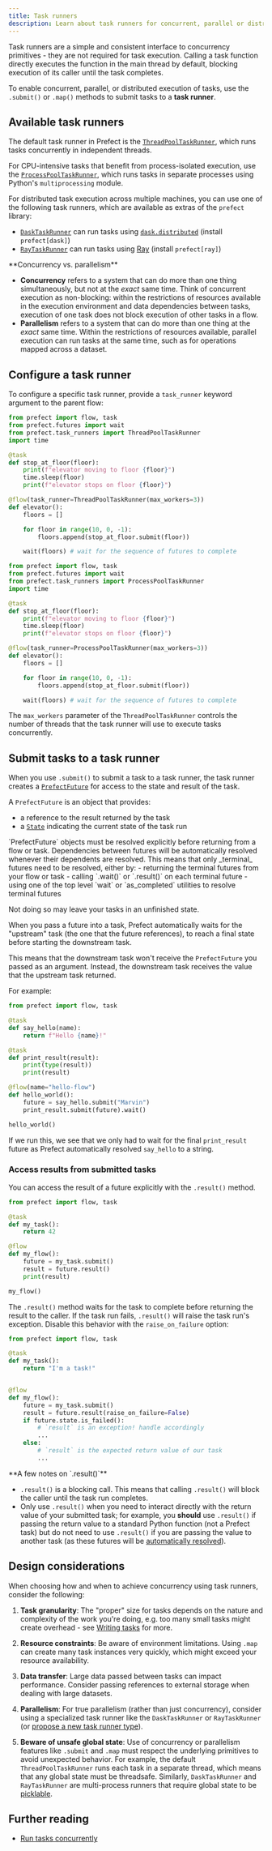 ```yaml
---
title: Task runners
description: Learn about task runners for concurrent, parallel or distributed execution of tasks.
---
```



Task runners are a simple and consistent interface to concurrency primitives - they are not required for task execution.
Calling a task function directly executes the function in the main thread by default, 
blocking execution of its caller until the task completes. 

To enable concurrent, parallel, or distributed execution of tasks, use the `.submit()` or `.map()` methods to submit tasks to a **task runner**. 

## Available task runners

The default task runner in Prefect is the [`ThreadPoolTaskRunner`](/v3/api-ref/python/prefect-task_runners#threadpooltaskrunner),
which runs tasks concurrently in independent threads.

For CPU-intensive tasks that benefit from process-isolated execution, use the [`ProcessPoolTaskRunner`](/v3/api-ref/python/prefect-task_runners#processpooltaskrunner),
which runs tasks in separate processes using Python's `multiprocessing` module.

For distributed task execution across multiple machines, you can use one of the following task runners, which are available as extras of the `prefect` library:

- [`DaskTaskRunner`](/integrations/prefect-dask) can run tasks using [`dask.distributed`](http://distributed.dask.org/) (install `prefect[dask]`)
- [`RayTaskRunner`](/integrations/prefect-ray) can run tasks using [Ray](https://www.ray.io/) (install `prefect[ray]`)

<Note>
**Concurrency vs. parallelism**

- **Concurrency** refers to a system that can do more than one thing simultaneously, 
but not at the _exact_ same time. Think of concurrent execution as non-blocking: 
within the restrictions of resources available in the execution environment and data dependencies between tasks, 
execution of one task does not block execution of other tasks in a flow.
-  **Parallelism** refers to a system that can do more than one thing at the _exact_ same time. 
Within the restrictions of resources available, parallel execution can run tasks at the same time, 
such as for operations mapped across a dataset.
</Note>

## Configure a task runner

To configure a specific task runner, provide a `task_runner` keyword argument to the parent flow:

<CodeGroup>

```python {12} title="use threads to run tasks concurrently"
from prefect import flow, task
from prefect.futures import wait
from prefect.task_runners import ThreadPoolTaskRunner
import time

@task
def stop_at_floor(floor):
    print(f"elevator moving to floor {floor}")
    time.sleep(floor)
    print(f"elevator stops on floor {floor}")

@flow(task_runner=ThreadPoolTaskRunner(max_workers=3))
def elevator():
    floors = []

    for floor in range(10, 0, -1):
        floors.append(stop_at_floor.submit(floor))

    wait(floors) # wait for the sequence of futures to complete
```



```python {12} title="use processes to run tasks in isolation"
from prefect import flow, task
from prefect.futures import wait
from prefect.task_runners import ProcessPoolTaskRunner
import time

@task
def stop_at_floor(floor):
    print(f"elevator moving to floor {floor}")
    time.sleep(floor)
    print(f"elevator stops on floor {floor}")

@flow(task_runner=ProcessPoolTaskRunner(max_workers=3))
def elevator():
    floors = []

    for floor in range(10, 0, -1):
        floors.append(stop_at_floor.submit(floor))

    wait(floors) # wait for the sequence of futures to complete
```
</CodeGroup>

The `max_workers` parameter of the `ThreadPoolTaskRunner` controls the number of threads that the task runner will use to execute tasks concurrently.

## Submit tasks to a task runner

When you use `.submit()` to submit a task to a task runner, the task runner creates a 
[`PrefectFuture`](/v3/api-ref/python/prefect-futures#prefect.futures.PrefectFuture) for access to the state and 
result of the task.

A `PrefectFuture` is an object that provides:
- a reference to the result returned by the task
- a [`State`](/v3/api-ref/python/prefect-server#prefect.server.schemas.states) indicating the current state of the task run

<Warning>
`PrefectFuture` objects must be resolved explicitly before returning from a flow or task. 
Dependencies between futures will be automatically resolved whenever their dependents are resolved.
This means that only _terminal_ futures need to be resolved, either by:
- returning the terminal futures from your flow or task
- calling `.wait()` or `.result()` on each terminal future
- using one of the top level `wait` or `as_completed` utilities to resolve terminal futures

Not doing so may leave your tasks in an unfinished state.
</Warning>

When you pass a future into a task, Prefect automatically waits for the "upstream" task (the one that the future references), 
to reach a final state before starting the downstream task.

This means that the downstream task won't receive the `PrefectFuture` you passed as an argument. 
Instead, the downstream task receives the value that the upstream task returned.

For example:

```python
from prefect import flow, task

@task
def say_hello(name):
    return f"Hello {name}!"

@task
def print_result(result):
    print(type(result))
    print(result)

@flow(name="hello-flow")
def hello_world():
    future = say_hello.submit("Marvin")
    print_result.submit(future).wait()

hello_world()
```

If we run this, we see that we only had to wait for the final `print_result` future as Prefect automatically resolved `say_hello` to a string.

### Access results from submitted tasks

You can access the result of a future explicitly with the `.result()` method.

```python
from prefect import flow, task

@task
def my_task():
    return 42

@flow
def my_flow():
    future = my_task.submit()
    result = future.result()
    print(result)

my_flow()
```

The `.result()` method waits for the task to complete before returning the result to the caller. 
If the task run fails, `.result()` will raise the task run's exception. Disable this behavior 
with the `raise_on_failure` option:

```python
from prefect import flow, task

@task
def my_task():
    return "I'm a task!"


@flow
def my_flow():
    future = my_task.submit()
    result = future.result(raise_on_failure=False)
    if future.state.is_failed():
        # `result` is an exception! handle accordingly
        ...
    else:
        # `result` is the expected return value of our task
        ...
```

<Note>
**A few notes on `.result()`**

- `.result()` is a blocking call.
This means that calling `.result()` will block the caller until the task run completes.
- Only use `.result()` when you need to interact directly with the return value of your submitted task;
for example, you **should** use `.result()` if passing the return value to a standard Python function (not a 
Prefect task) but do not need to use `.result()` if you are passing the value to another task (as these futures will be [automatically resolved](/v3/develop/task-runners/#submit-tasks-to-a-task-runner)).
</Note>


## Design considerations

When choosing how and when to achieve concurrency using task runners, consider the following:

1. **Task granularity**: The "proper" size for tasks depends on the nature and complexity of the work you're doing, e.g. too many small tasks might create overhead - see [Writing tasks](/v3/develop/write-tasks) for more.

2. **Resource constraints**: Be aware of environment limitations. Using `.map` can create many task instances very quickly, which might exceed your resource availability.

3. **Data transfer**: Large data passed between tasks can impact performance. Consider passing references to external storage when dealing with large datasets.

4. **Parallelism**: For true parallelism (rather than just concurrency), consider using a specialized task runner like the `DaskTaskRunner` or `RayTaskRunner` (or [propose a new task runner type](https://github.com/PrefectHQ/prefect/issues/new?template=2_feature_enhancement.yaml)).

5. **Beware of unsafe global state**: Use of concurrency or parallelism features like `.submit` and `.map` must respect the underlying primitives to avoid unexpected behavior. For example, the default `ThreadPoolTaskRunner` runs each task in a separate thread, which means that any global state must be threadsafe. Similarly, `DaskTaskRunner` and `RayTaskRunner` are multi-process runners that require global state to be [picklable](https://docs.python.org/3/library/pickle.html).


## Further reading

- [Run tasks concurrently](/v3/how-to-guides/workflows/run-work-concurrently)
